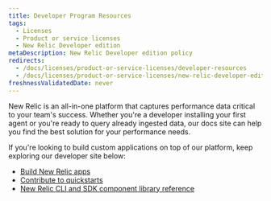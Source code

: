 ```yaml
---
title: Developer Program Resources
tags:
  - Licenses
  - Product or service licenses
  - New Relic Developer edition
metaDescription: New Relic Developer edition policy
redirects:
  - /docs/licenses/product-or-service-licenses/developer-resources
  - /docs/licenses/product-or-service-licenses/new-relic-developer-edition/developer-resources
freshnessValidatedDate: never
---
```


New Relic is an all-in-one platform that captures performance data critical to your team's success. Whether you're a developer installing your first agent or you're ready to query already ingested data, our docs site can help you find the best solution for your performance needs.

If you're looking to build custom applications on top of our platform, keep exploring our developer site below:

* [Build New Relic apps](/docs/new-relic-solutions/build-nr-ui/build-nr-app/)
* [Contribute to quickstarts](/docs/new-relic-solutions/build-nr-ui/contribute-nr-io/contribute-quickstart/)
* [New Relic CLI and SDK component library reference](https://docs.newrelic.com/docs/new-relic-solutions/tutorials/new-relic-cli/)
